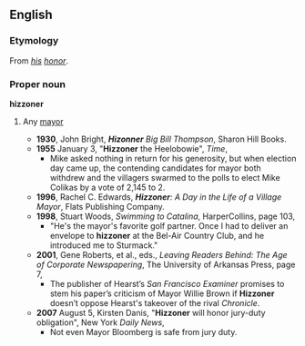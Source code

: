 ==English==
===Etymology===
From ''[[his]] [[honor]]''.
===Proper noun===
'''hizzoner'''
#{{context|informal|often|jocular}} Any [[mayor]]
#*'''1930''', John Bright, '''''Hizonner''' Big Bill Thompson'', Sharon Hill Books.
#*'''1955''' January 3, "'''Hizzoner''' the Heelobowie", ''Time'',
#**Mike asked nothing in return for his generosity, but when election day came up, the contending candidates for mayor both withdrew and the villagers swarmed to the polls to elect Mike Colikas by a vote of 2,145 to 2.
#*'''1996''', Rachel C. Edwards, '''''Hizzoner''': A Day in the Life of a Village Mayor'', Flats Publishing Company.
#*'''1998''', Stuart Woods, ''Swimming to Catalina'', HarperCollins, page 103,
#**"He's the mayor's favorite golf partner. Once I had to deliver an envelope to '''hizzoner''' at the Bel-Air Country Club, and he introduced me to Sturmack."
#*'''2001''', Gene Roberts, et al., eds., ''Leaving Readers Behind: The Age of Corporate Newspapering'', The University of Arkansas Press, page 7,
#**The publisher of Hearst’s ''San Francisco Examiner'' promises to stem his paper’s criticism of Mayor Willie Brown if '''Hizzoner''' doesn’t oppose Hearst's takeover of the rival ''Chronicle''.
#*'''2007''' August 5, Kirsten Danis, "'''Hizzoner''' will honor jury-duty obligation", New York ''Daily News'',
#**Not even Mayor Bloomberg is safe from jury duty.
